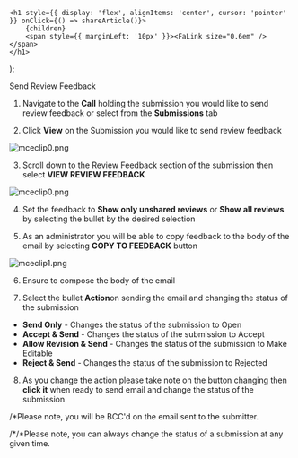

    <h1 style={{ display: 'flex', alignItems: 'center', cursor: 'pointer' }} onClick={() => shareArticle()}>
        {children} 
        <span style={{ marginLeft: '10px' }}><FaLink size="0.6em" /></span>
    </h1>
);

<ToastContainer />

<ClickableTitle>Send Review Feedback</ClickableTitle>




1. Navigate to the **Call** holding the submission you would like to send review feedback or select from the **Submissions** tab


2. Click **View** on the Submission you would like to send review feedback


![mceclip0.png](../../../resources/article-images/5101914590611-Send-Review-Feedback_1.png)


3. Scroll down to the Review Feedback section of the submission then select **VIEW REVIEW FEEDBACK**


![mceclip0.png](../../../resources/article-images/5101914590611-Send-Review-Feedback_2.png)


4. Set the feedback to **Show only unshared reviews** or **Show** **all reviews** by selecting the bullet by the desired selection


5. As an administrator you will be able to copy feedback to the body of the email by selecting **COPY TO FEEDBACK** button


![mceclip1.png](../../../resources/article-images/5101914590611-Send-Review-Feedback_3.png)


6. Ensure to compose the body of the email


7. Select the bullet **Action**on sending the email and changing the status of the submission


* **Send Only** - Changes the status of the submission to Open
* **Accept & Send** - Changes the status of the submission to Accept
* **Allow Revision & Send** - Changes the status of the submission to Make Editable
* **Reject & Send** - Changes the status of the submission to Rejected


8. As you change the action please take note on the button changing then **click it** when ready to send email and change the status of the submission


/*Please note, you will be BCC'd on the email sent to the submitter.


/*/*Please note, you can always change the status of a submission at any given time.


 


 


 


 



